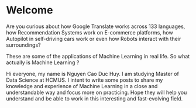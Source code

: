 # Welcome {.unnumbered}

Are you curious about how Google Translate works across 133 languages, how Recommendation Systems work on E-commerce platforms, how Autopilot in self-driving cars work or even how Robots interact with their surroundings?

These are some of the applications of Machine Learning in real life. So what actually is Machine Learning ?

Hi everyone, my name is Nguyen Cao Duc Huy. I am studying Master of Data Science at HCMUS. I intent to write some posts to share my knowledge and experience of Machine Learning in a close and understandable way and focus more on practicing. Hope they will help you understand and be able to work in this interesting and fast-evolving field.
